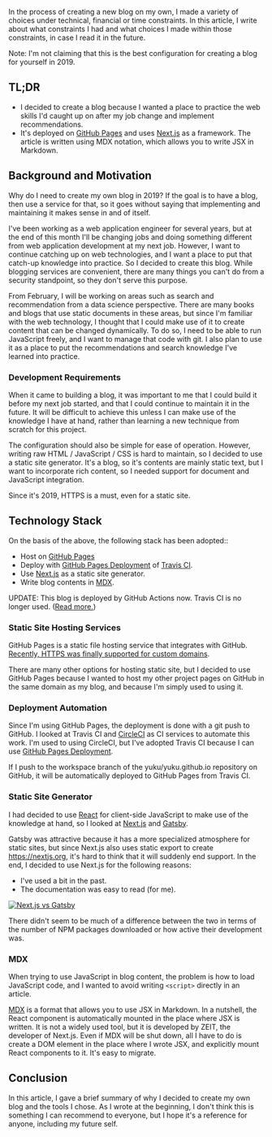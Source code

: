In the process of creating a new blog on my own, I made a variety of choices under technical, financial or time constraints. In this article, I write about what constraints I had and what choices I made within those constraints, in case I read it in the future.

Note: I'm not claiming that this is the best configuration for creating a blog for yourself in 2019.

## TL;DR

- I decided to create a blog because I wanted a place to practice the web skills I'd caught up on after my job change and implement recommendations.
- It's deployed on [GitHub Pages] and uses [Next.js] as a framework. The article is written using MDX notation, which allows you to write JSX in Markdown.

## Background and Motivation

Why do I need to create my own blog in 2019? If the goal is to have a blog, then use a service for that, so it goes without saying that implementing and maintaining it makes sense in and of itself.

I've been working as a web application engineer for several years, but at the end of this month I'll be changing jobs and doing something different from web application development at my next job. However, I want to continue catching up on web technologies, and I want a place to put that catch-up knowledge into practice. So I decided to create this blog. While blogging services are convenient, there are many things you can't do from a security standpoint, so they don't serve this purpose.

From February, I will be working on areas such as search and recommendation from a data science perspective. There are many books and blogs that use static documents in these areas, but since I'm familiar with the web technology, I thought that I could make use of it to create content that can be changed dynamically. To do so, I need to be able to run JavaScript freely, and I want to manage that code with git. I also plan to use it as a place to put the recommendations and search knowledge I've learned into practice.

### Development Requirements

When it came to building a blog, it was important to me that I could build it before my next job started, and that I could continue to maintain it in the future. It will be difficult to achieve this unless I can make use of the knowledge I have at hand, rather than learning a new technique from scratch for this project.

The configuration should also be simple for ease of operation. However, writing raw HTML / JavaScript / CSS is hard to maintain, so I decided to use a static site generator. It's a blog, so it's contents are mainly static text, but I want to incorporate rich content, so I needed support for document and JavaScript integration.

Since it's 2019, HTTPS is a must, even for a static site.

## Technology Stack

On the basis of the above, the following stack has been adopted::

- Host on [GitHub Pages]
- Deploy with [GitHub Pages Deployment] of [Travis CI].
- Use [Next.js] as a static site generator.
- Write blog contents in [MDX].

UPDATE: This blog is deployed by GitHub Actions now. Travis CI is no longer used. ([Read more.](/blog/2019/10/github-actions))

### Static Site Hosting Services

GitHub Pages is a static file hosting service that integrates with GitHub. [Recently, HTTPS was finally supported for custom domains](https://blog.github.com/2018-05-01-github-pages-custom-domains-https/).

There are many other options for hosting static site, but I decided to use GitHub Pages because I wanted to host my other project pages on GitHub in the same domain as my blog, and because I'm simply used to using it.

### Deployment Automation

Since I'm using GitHub Pages, the deployment is done with a git push to GitHub. I looked at Travis CI and [CircleCI](https://circleci.com/) as CI services to automate this work. I'm used to using CircleCI, but I've adopted Travis CI because I can use [GitHub Pages Deployment].

If I push to the workspace branch of the yuku/yuku.github.io repository on GitHub, it will be automatically deployed to GitHub Pages from Travis CI.

### Static Site Generator

I had decided to use [React](https://reactjs.org/) for client-side JavaScript to make use of the knowledge at hand, so I looked at [Next.js] and [Gatsby](https://www.gatsbyjs.org/).

Gatsby was attractive because it has a more specialized atmosphere for static sites, but since Next.js also uses static export to create https://nextjs.org, it's hard to think that it will suddenly end support. In the end, I decided to use Next.js for the following reasons:

- I've used a bit in the past.
- The documentation was easy to read (for me).

[![Next.js vs Gatsby](/static/images/2019/01/next-vs-gatsby.png)](https://www.npmtrends.com/gatsby-vs-next)

There didn't seem to be much of a difference between the two in terms of the number of NPM packages downloaded or how active their development was.

### MDX

When trying to use JavaScript in blog content, the problem is how to load JavaScript code, and I wanted to avoid writing `<script>` directly in an article.

[MDX] is a format that allows you to use JSX in Markdown. In a nutshell, the React component is automatically mounted in the place where JSX is written. It is not a widely used tool, but it is developed by ZEIT, the developer of Next.js. Even if MDX will be shut down, all I have to do is create a DOM element in the place where I wrote JSX, and explicitly mount React components to it. It's easy to migrate.

## Conclusion

In this article, I gave a brief summary of why I decided to create my own blog and the tools I chose. As I wrote at the beginning, I don't think this is something I can recommend to everyone, but I hope it's a reference for anyone, including my future self.

[github pages]: https://pages.github.com/
[github pages deployment]: https://docs.travis-ci.com/user/deployment/pages/
[travis ci]: https://travis-ci.org/
[next.js]: https://nextjs.org/
[mdx]: https://mdxjs.com/
